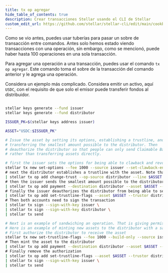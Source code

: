 ```yaml
---
title: tx op agregar
hide_table_of_contents: true
description: Crear transacciones Stellar usando el CLI de Stellar
custom_edit_url: https://github.com/stellar/stellar-cli/edit/main/cookbook/tx-op-add.mdx
---
```


Como se vio antes, puedes usar tuberías para pasar un sobre de transacción entre comandos. Antes solo hemos estado viendo transacciones con una operación, sin embargo, como se mencionó, puede haber hasta 100 operaciones en una sola transacción.

Para agregar una operación a una transacción, puedes usar el comando `tx op agregar`. Este comando toma el sobre de la transacción del comando anterior y le agrega una operación.

Considera un ejemplo más complicado. Considera emitir un activo, aquí `USDC`, con el requisito de que solo el emisor puede transferir fondos al distribuidor.

```sh

stellar keys generate --fund issuer
stellar keys generate --fund distributor

ISSUER_PK=$(stellar keys address issuer)

ASSET="USDC:$ISSUER_PK"

# Issue the asset by setting its options, establishing a trustline, and
# transferring the smallest amount possible to the distributor. Then
# deauthorize the distributor so that people can only send Claimable Balances,
# rather than transferring assets directly.

# first the issuer sets the options for being able to clawback and revoke the asset
stellar tx new set-options --fee 1000 --source issuer --set-clawback-enabled --set-revocable --build-only \
# next the distributor establishes a trustline with the asset. Note that here the distributor the source account for the operation, not the issuer
| stellar tx op add change-trust --op-source distributor --line $ASSET \
# then the issuer sends the smallest amount possible to the distributor
| stellar tx op add payment --destination distributor --asset $ASSET --amount 1 \
# finally the issuer deauthorizes the distributor from being able to send the asset
| stellar tx op add set-trustline-flags --asset $ASSET --trustor distributor --clear-authorize \
# Then both accounts need to sign the transaction
| stellar tx sign --sign-with-key issuer \
| stellar tx sign --sign-with-key distributor \
| stellar tx send

# Next is an example of sandwiching an operation. That is giving permission in one operation, preforming the operation, and then removing the permission in a third operation.
# Here is an example of minting new assets to the distributor with a sandwich transaction
# First authorize the distributor to receive the asset
stellar tx new set-trustline-flags --fee 1000 --build-only --source issuer --asset $ASSET --trustor $distributor_PK --set-authorize \
# Then mint the asset to the distributor
| stellar tx op add payment --destination distributor --asset $ASSET --amount 1_000_000_000_000 \
# Finally remove the authorization
| stellar tx op add set-trustline-flags --asset $ASSET --trustor distributor --clear-authorize \
| stellar tx sign --sign-with-key issuer \
| stellar tx send
```
